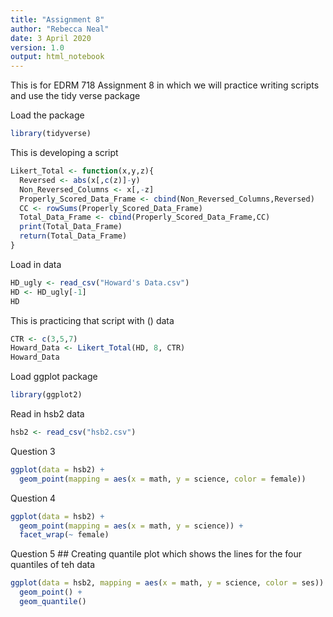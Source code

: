 ---
title: "Assignment 8"
author: "Rebecca Neal"
date: 3 April 2020
version: 1.0
output: html_notebook
---

This is for EDRM 718 Assignment 8 in which we will practice writing scripts and
use the tidy verse package

Load the package
```{r include=FALSE}
library(tidyverse)
```


This is developing a script
```{r}
Likert_Total <- function(x,y,z){
  Reversed <- abs(x[,c(z)]-y)
  Non_Reversed_Columns <- x[,-z]
  Properly_Scored_Data_Frame <- cbind(Non_Reversed_Columns,Reversed)
  CC <- rowSums(Properly_Scored_Data_Frame)
  Total_Data_Frame <- cbind(Properly_Scored_Data_Frame,CC)
  print(Total_Data_Frame)
  return(Total_Data_Frame)
}
```


Load in data
```{r Loading in Data, include=FALSE}
HD_ugly <- read_csv("Howard's Data.csv")
HD <- HD_ugly[-1]
HD
```



This is practicing that script with () data
```{r Using function with data}
CTR <- c(3,5,7)
Howard_Data <- Likert_Total(HD, 8, CTR)
Howard_Data
```


Load ggplot package
```{r}
library(ggplot2)
```

Read in hsb2 data
```{r}
hsb2 <- read_csv("hsb2.csv")
```

Question 3
```{r Math & Science scores by gender, echo=FALSE}
ggplot(data = hsb2) +
  geom_point(mapping = aes(x = math, y = science, color = female))
```

Question 4
```{r Math & science scores by gender in 2 plots}
ggplot(data = hsb2) +
  geom_point(mapping = aes(x = math, y = science)) +
  facet_wrap(~ female)
```

Question 5
## Creating quantile plot which shows the lines for the four quantiles of teh data
```{r echo=TRUE}
ggplot(data = hsb2, mapping = aes(x = math, y = science, color = ses)) +
  geom_point() +
  geom_quantile()
  
 
```





